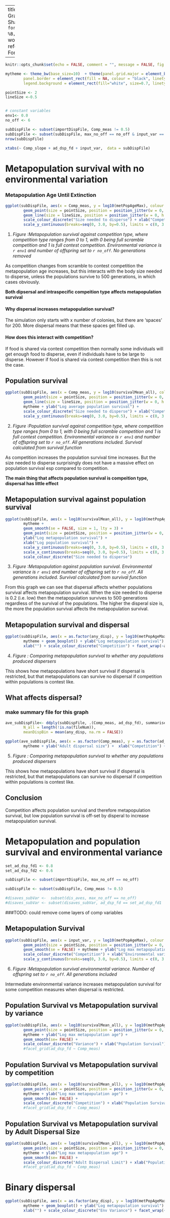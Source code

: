 
---
title: "Dispersal Model Graphs"
author: "Ruth Sharpe"
date: "`r format(Sys.time(), '%d %B, %Y')`"
output:
  word_document:
    reference_docx: FormatReferenceDoc.docx

---

```{r docSettings, include = FALSE}
knitr::opts_chunk$set(echo = FALSE, comment = "", message = FALSE, fig.height=4, fig.width=5)

mytheme <- theme_bw(base_size=10)  + theme(panel.grid.major = element_blank(), panel.grid.minor = element_blank(),
    	panel.border = element_rect(fill = NA, colour = "black", linetype=1, size = 0.5), legend.position="bottom", 
		legend.background = element_rect(fill="white", size=0.7, linetype="solid", colour ="black"), legend.text=element_text(size=6))

pointSize <- 2
lineSize <-0.5


# constant variables
env1<- 0.0
no_off <- 6 

subDispFile <- subset(importDispFile, Comp_meas != 0.5)
subDispFile <- subset(subDispFile, max_no_off == no_off & input_var == env1)
nrow(subDispFile)

xtabs(~ Comp_slope + ad_dsp_fd + input_var,  data = subDispFile)


```

# Metapopulation survival with no environmental variation


### Metapopulation Age Until Extinction



```{r metapop, , results = 'asis'}


ggplot(subDispFile, aes(x = Comp_meas, y = log10(metPopAgeMax), colour = as.factor(ad_dsp_fd))) + 
		geom_point(size = pointSize, position = position_jitter(w = 0, h = 0.05)) + 
		geom_line(size = lineSize, position = position_jitter(w = 0, h = 0.01)) + mytheme + ylab("Log max metapopulation age") + 
		scale_colour_discrete("Size needed to disperse") + xlab("Competition measure") +
		scale_y_continuous(breaks=seq(0, 3.0, by=0.5), limits = c(0, 3.0))


```

(@) _Figure :Metapopulation survival against competition type, where competition
type ranges from 0 to 1, with 0 being full scramble competition and 1 is full
contest competition. Environmental variance is `r env1` and number of offspring
set to `r no_off`. No generations removed_


As competition changes from scramble to contest competition the metapopulation
age increases, but this interacts with the body size needed to disperse, unless
the populations survive to 500 generations, in which cases obviously.

**Both dipsersal and intraspecific compeition type affects metapopulation survival**


#### Why dispersal increases metapopulation survival?

The simulation only starts with x number of colonies, but there are ‘spaces’ for
200. More dispersal means that these spaces get filled up. 

#### How does this interact with competition? 

If food is shared via contest competition then normally some individuals will
get enough food to disperse, even if individuals have to be large to disperse. 
However if food is shared via contest competition then this is not the case.


Population survival
---

```{r popSurv}

ggplot(subDispFile, aes(x = Comp_meas, y = log10(survivalMean_all), colour = as.factor(ad_dsp_fd))) + 
		geom_point(size = pointSize, position = position_jitter(w = 0, h = 0.05)) + 
		geom_line(size = lineSize, position = position_jitter(w = 0, h = 0.01)) + 
		mytheme + ylab("Log average population survival") + 
		scale_colour_discrete("Size needed to disperse") + xlab("Competition measure") +
		scale_y_continuous(breaks=seq(0, 3.0, by=0.5), limits = c(0, 3.0)) 


```

(@) _Figure :Population survival against competition type, where competition
type ranges from 0 to 1, with 0 being full scramble competition and 1 is full
contest competition. Environmental variance is `r env1` and number of offspring
set to `r no_off`. All generations included. Survival calculated from survival
function_

As competition increases the population survival time increases. But the size
needed to disperse surprisingly does not have a massive effect on population
survival esp compared to competition.

**The main thing that affects population survival is compeition type, dispersal has little effect**


Metapopulation survival against population survival
---


```{r MetSurvpopSurv}

ggplot(subDispFile, aes(x = log10(survivalMean_all), y = log10(metPopAgeMax), colour = as.factor(ad_dsp_fd))) +
		mytheme + 
		geom_smooth(se = FALSE, size = 1, lty = 3) +
		geom_point(size = pointSize, position = position_jitter(w = 0, h = 0.05)) + 
		ylab("Log metapopulation survival") + 
		xlab("Log population survival") +
		scale_y_continuous(breaks=seq(0, 3.0, by=0.5), limits = c(0, 3.0)) +
		scale_x_continuous(breaks=seq(0, 3.0, by=0.5), limits = c(0, 3.0)) + 
		scale_colour_discrete("Size needed to disperse")


```

(@) _Figure :Metapopulation against population survival. Environmental variance
is `r env1` and number of offspring set to `r no_off`. All generations included.
Survival calculated from survival function_

From this graph we can see that dispersal affects whether populations survival
affects metapopulation survival. When the size needed to disperse is 0.2 (i.e.
low) then the metapopulation survives to 500 generations regardless of the
survival of the populations. The higher the disperal size is, the more the
population survival affects the metapopulation survival.


Metapopulation survival and dispersal
---


```{r MetSurvTotNumDispersers, fig.height=6, fig.width=7}
	
ggplot(subDispFile, aes(x = as.factor(any_disp), y = log10(metPopAgeMax), colour = as.factor(Comp_meas))) +
		mytheme + geom_boxplot() + ylab("Log metapopulation survival") + 
		xlab("") + scale_colour_discrete("Competition") + facet_wrap(~ad_dsp_fd)

```

(@) _Figure : Comparing metapopulation survival to whether any populations produced dispersers_ 

This shows how metapopulations have short survival if dispersal is restricted, but that metapopulations can survive no dispersal if competition within populations is contest like.





What affects dispersal?
---
### make summary file for this graph

```{r WhatAfftsDispersal}

ave_subDispFile<- ddply(subDispFile, .(Comp_meas, ad_dsp_fd), summarise,
		N_all = length(!is.na(fileNum)),
		meanDispBin = mean(any_disp, na.rm = FALSE))

ggplot(ave_subDispFile, aes(x = as.factor(Comp_meas), y = as.factor(ad_dsp_fd), fill = meanDispBin))  + geom_tile(colour = "white") +
		mytheme + ylab("Adult dispersal size") +  xlab("Competition") + scale_colour_continuous("Dispersal binary by metapopulation")

```

(@) _Figure : Comparing metapopulation survival to whether any populations produced dispersers_ 

This shows how metapopulations have short survival if dispersal is restricted, but that metapopulations can survive no dispersal if competition within populations is contest like.



Conclusion
---
Competition affects population survival and therefore metapopulation survival,
but low population survival is off-set by disperal to increase metapopulation
survival.


Metapopulation and population survival and environmental variance
===


```{r envFile, include = FALSE}

set_ad_dsp_fd1 <- 0.8
set_ad_dsp_fd2 <- 0.6

subDispFile <- subset(importDispFile, max_no_off == no_off)

subDispFile <- subset(subDispFile, Comp_meas != 0.5)

#disaves_subVar <-  subset(dis_aves, max_no_off == no_off)
#disaves_subVar <- subset(disaves_subVar, ad_dsp_fd == set_ad_dsp_fd1 | ad_dsp_fd == set_ad_dsp_fd2)


```

###TODO: could remove come layers of comp variables

Metapopulation Survival
---
```{r metapopVar, fig.height=8, fig.width=10}

ggplot(subDispFile, aes(x = input_var, y = log10(metPopAgeMax), colour = as.factor(Comp_meas))) + 
		geom_point(size = pointSize, position = position_jitter(w = 0, h = 0.05)) + 
		geom_smooth(se = FALSE) + mytheme + ylab("Log max metapopulation age") + 
		scale_colour_discrete("Competition") + xlab("Environmental variation") +
		scale_y_continuous(breaks=seq(0, 3.0, by=0.5), limits = c(0, 3.0)) + facet_wrap(~ad_dsp_fd)
```

(@) _Figure :Metapopulation survival environmental variance. Number of offspring
set to `r no_off`. All generations included_

Intermediate environmental variance increases metapopulation survival for some
competition measures when dispersal is restricted.


Population Survival vs Metapopulation survival by variance
---

```{r MetSurvVsPopSurvVar, fig.height=8, fig.width=10}

ggplot(subDispFile, aes(x = log10(survivalMean_all), y = log10(metPopAgeMax), colour = as.factor(input_var))) + 
		geom_point(size = pointSize, position = position_jitter(w = 0, h = 0.05)) + 
		mytheme + ylab("Log max metapopulation age") + 
		geom_smooth(se= FALSE) +
		scale_colour_discrete("Variance") + xlab("Population Survival")
		#facet_grid(ad_dsp_fd ~ Comp_meas)
```


Population Survival vs Metapopulation survival by competition
---

```{r MetSurvVsPopSurvComp, fig.height=8, fig.width=10}

ggplot(subDispFile, aes(x = log10(survivalMean_all), y = log10(metPopAgeMax), colour = as.factor(Comp_meas))) + 
		geom_point(size = pointSize, position = position_jitter(w = 0, h = 0.05)) + 
		mytheme + ylab("Log max metapopulation age") + 
		geom_smooth(se= FALSE) +
		scale_colour_discrete("Competition") + xlab("Population Survival")
		#facet_grid(ad_dsp_fd ~ Comp_meas)
```


Population Survival vs Metapopulation survival by Adult Dispersal Size
---

```{r MetSurvVsPopSurvAdFd, fig.height=8, fig.width=10}

ggplot(subDispFile, aes(x = log10(survivalMean_all), y = log10(metPopAgeMax), colour = as.factor(ad_dsp_fd))) + 
		geom_point(size = pointSize, position = position_jitter(w = 0, h = 0.05)) + 
		mytheme + ylab("Log max metapopulation age") + 
		geom_smooth(se= FALSE) +
		scale_colour_discrete("Adult Dispersal Limit") + xlab("Population Survival")
		#facet_grid(ad_dsp_fd ~ Comp_meas)
```

# Binary dispersal 

```{r MetSurvTotNumDispersersEnv, fig.height=8, fig.width=10}
	
ggplot(subDispFile, aes(x = as.factor(any_disp), y = log10(metPopAgeMax), colour = as.factor(Comp_meas))) +
		mytheme + geom_boxplot() + ylab("Log metapopulation survival") + 
		xlab("") + scale_colour_discrete("Env Variance") + facet_wrap(~input_var)

```
